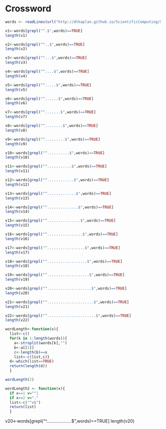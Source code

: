Crossword
===========
```r
words <- readLines(url("http://dtkaplan.github.io/ScientificComputing/Syllabus/Daily/Day-07/word_list_moby_crossword-flat/word_list_moby_crossword.flat.txt"))

v1<-words[grepl("^.$",words)==TRUE]
length(v1)
```
```r
v2<-words[grepl("^..$",words)==TRUE]
length(v2)
```
```r
v3<-words[grepl("^...$",words)==TRUE]
length(v3)
```
```r
v4<-words[grepl("^....$",words)==TRUE]
length(v4)
```
```r
v5<-words[grepl("^.....$",words)==TRUE]
length(v5)
```
```r
v6<-words[grepl("^......$",words)==TRUE]
length(v6)

v7<-words[grepl("^.......$",words)==TRUE]
length(v7)

v8<-words[grepl("^........$",words)==TRUE]
length(v8)

v9<-words[grepl("^.........$",words)==TRUE]
length(v9)

v10<-words[grepl("^..........$",words)==TRUE]
length(v10)

v11<-words[grepl("^...........$",words)==TRUE]
length(v11)

v12<-words[grepl("^............$",words)==TRUE]
length(v12)

v13<-words[grepl("^.............$",words)==TRUE]
length(v13)

v14<-words[grepl("^..............$",words)==TRUE]
length(v14)

v15<-words[grepl("^...............$",words)==TRUE]
length(v15)

v16<-words[grepl("^................$",words)==TRUE]
length(v16)

v17<-words[grepl("^.................$",words)==TRUE]
length(v17)

v18<-words[grepl("^..................$",words)==TRUE]
length(v18)

v19<-words[grepl("^...................$",words)==TRUE]
length(v19)

v20<-words[grepl("^....................$",words)==TRUE]
length(v20)

v21<-words[grepl("^.....................$",words)==TRUE]
length(v21)

v22<-words[grepl("^......................$",words)==TRUE]
length(v22)

```


```r

wordLength<-function(x){
  list<-c()
  for(k in 1:length(words)){
    a<-strsplit(words[k],"")
    b<-a[[1]]
    c<-length(b)==x
    list<-c(list,c)}
  d<-which(list==TRUE)
  return(length(d))
  }

wordLength(2)
```
```r
wordLength2 <- function(x){
  if x==1 v=""|
  if x==2 v="." 
  list<-c("^v$")
  return(list)
  }
```
v20<-words[grepl("^....................$",words)==TRUE]
length(v20)

